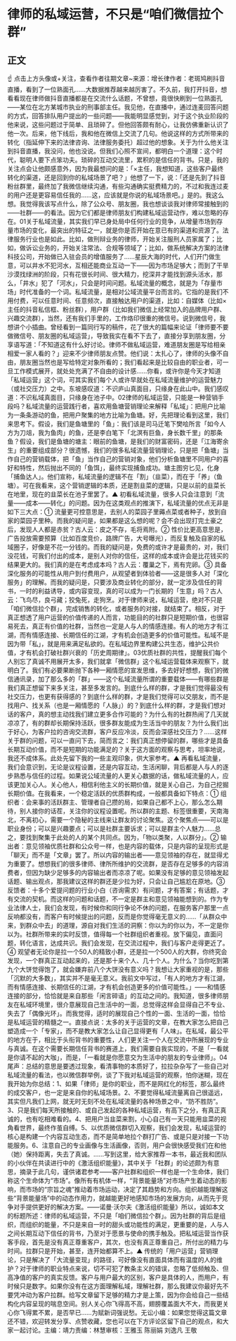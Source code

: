 # 律师的私域运营，不只是“咱们微信拉个群”
## 正文
☝ 点击上方头像或+关注，查看作者往期文章~来源：增长律作者：老斑鸠刷抖音直播，看到了一位熟面孔……大数据推荐越来越厉害了。不久前，我打开抖音，想看看现在律师做抖音直播都是在交流什么话题，不曾想，竟很快刷到一位熟面孔——某位在北方某城市执业的刑事部主任。我见他，在直播中，通过连麦回答问题的方式，回答排队用户提出的一些问题——我能明显感觉到，对于这个执业阶段的他来说，这些问题过于简单、且琐碎了。但他回答颇有耐心，让我仿佛重新认识了他一次。后来，他下线后，我和他在微信上交流了几句。他说这样的方式所带来的转化（指延伸下来的法律咨询、法律服务委托）超过他的想象。关于为什么他关注到抖音直播，我没问，他也没说。但我们心照不宣间，都明白一个道理：这个时代，聪明人要下点笨功夫。琐碎的互动交流里，累积的是信任的背书。只是，我的关注点会让他颇感意外，因为我最想问的是：「×主任，我想知道，这些客户最终转化的渠道，还是回到你的私域场景了吧？」他想了一下，说：「还是先到了抖音粉丝群里，最终加了我微信继续沟通，有些沟通确实挺费精力的，不过和我连过麦的用户还是更容易信任我的……这，应该就是你说的私域场景吧。」是的。我这么想。我觉得我该写点什么，除了公众号、朋友圈，我也想谈谈我对律师常接触到的——社群——的看法。因为它们都是律师朋友们构建私域运营动作，难以忽略的存在。01关于私域流量，其实我们早已身处局中任何行业的竞争，从增量市场到存量市场的变化，最突出的特征之一，就是你是否开始在意已有的渠道和资源了。法律服务行业也是如此。比如，做刑辩业务的律师，开始关注服刑人员家属了；比如，做诉讼业务的，开始关注常法、合规等领域了；比如，做系统解决方案的法律科技公司，开始做已入驻会员的增值服务了……星辰大海的时代，人们开门做生意，可以井水不犯河水，互相还能商业互动一下——因为市场足够大；而到了干旱沙漠找绿洲的阶段，只有花很长时间、很大精力，挖深井才能找到源头活水，那么，「井水」犯了「河水」，只会是时间问题。私域流量的概念，就是为「存量市场」时代准备的一个词。私域流量，是相对公域流量平台而言的。它指的是我们不用付费，可以任意时间、任意频次，直接触达用户的渠道，比如：自媒体（比如×主任的抖音私信框、粉丝群），用户群（比如我们微信上经常加入的品牌用户群、兴趣交流群），当然，还有我们手里的，工作烙印很重的微信号。说到微信号，我想讲个小插曲。曾经看到一篇同行写的稿件，花了很大的篇幅来论证「律师要不要做微信号、朋友圈的私域运营」，导致我实在看不下去了，直接分享到朋友圈，分享语写道：「不知道这有什么好讨论。律师不做私域运营，难道朋友圈是写给相亲相爱一家人看的？」迎来不少律师朋友点赞。他们说：太扎心了，律师的头像不自由，朋友圈当然也是写给特定对象所看的；我们看起来是比较自由的职业者，可一旦工作模式展开，就处处充满了不自由的设计感……你看，或许你是今天才知道「私域运营」这个词，可其实我们每个人或许早就处在私域流量维护的运营魅力（或社交压力）之中。东坡感叹道：不识庐山真面目，只缘身在此山中。我们感叹道：不识私域真面目，只缘身在池子中。02律师的私域运营，只能是一种营销手段吗？私域流量的运营践行者，喜欢用鱼塘营销理论来解释「私域」：把用户比喻为一条条游动的鱼，把用户聚集的地方比喻为鱼塘。好，先把理论看到这里，我们来思考下。假设，我们是鱼塘里的「鱼」：我们该是司马迁笔下樊哙所言「如今人方为刀俎，我为鱼肉」的鱼，还是李白笔下「北溟有巨鱼，身长数千里」的那条鱼？假设，我们是鱼塘的塘主：眼前的鱼塘，是我们的财富密码，还是「江海寄余生」的重要组成部分？很遗憾，我们的很多私域流量营销理论，只是把「鱼塘」当作自己的营销载体，把「鱼」当作自己的营销对象，他们分析鱼塘里不同用户的喜好和特性，然后抛出不同的「鱼饵」，最终实现捕鱼成功。塘主图穷匕见，化身「捕鱼达人」。他们宣称，私域流量的逻辑不在「割」（韭菜），而在于「养」（鱼塘）。可在我看来，这个营销逻辑的本质，还是割韭菜的逻辑，只是以前的韭菜长在地里，现在的韭菜长在池子里罢了。▲ 初看私域流量，很多人只会注意到「流量——成本——转化」的问题。因为在这类观点的推演下，私域流量的优点无非是如下三大点：① 流量更可控意思是，去别人的菜园子里薅点菜或者种子，放到自家的菜园子里种。而我的疑问是，如果都是这么想的呢？会不会出现打完土豪之后，发现人人都是赤贫？古人云：皮之不存，毛将焉附。② 性价比更高意思是，广告投放需要预算（比如百度竞价，路牌广告，大号曝光），而反复触及自家的私域圈子，好像是不花一分钱的。而我的疑问是，免费的或许才是最贵的，对，我们没花钱，可我们付出的成本，是别人对你的信任，这样的成本或许会是比花钱买的结果更大的。我们真的是在考虑成本吗？古人云：覆巢之下，焉有完卵。③ 具备深化服务的可能性从用户到付费用户，从观望者到体验者——这是很多人对「深化服务」的理解。而我的疑问是，只要涉及商业转化的部分，就一定涉及信任的背书，一时的利益诱导，或内容变现，真的可以成为一门长期的「生意」吗？古人云：飞鸟尽，良弓藏；狡兔死，走狗烹。对于律师来说，私域运营，绝对不只是「咱们微信拉个群」，完成销售的转化，或者服务的对接，就结束了。相反，对于真正想透了用户运营的价值传递的人而言，功能目的的社群只是短期价值，也很容易死去，真正有价值的社群，当然也一定是人与人的情感连接。有人的地方才有江湖，而有情感连接、长期信任的江湖，才有机会创造更多的价值可能性。私域不是因为带「私」，就是用来满足私欲的。在私域边界里构建公共生态，维护公共价值，才有机会打破社群兴衰的「历史周期律」。03优质社群的共性，提醒我们每个人别忘了真诚不用展开太多，我们就拿「微信群」这个私域运营载体来观察下，就明白了。我们有必要果断抛下各种一厢情愿的宣发思维，多去好好想想，我们的微信通讯录，加了那么多的「群」——这个私域流量所谓的重要载体——有哪些群是我们真正想留下来多关注，甚至多发言的。到底什么样的群，才是我们觉得最没有社交压力，也更有获得感的？到底什么样的群，才是我们觉得可以交朋友，而不是找用户、找关系（也是一厢情愿的「人脉」）的？到底什么样的群，才是我们想对话的客户，真的想主动找我们建立更多合作可能的？为什么有的社群热闹了几天就凉凉了，有的群却长期保持活跃，很多群友能成为生活当中的朋友？为什么我们出于好心，为客户拉的咨询交流群，客户反应冷淡，反而会深感社交压力？……这样关于群的问题，可以一直问下去，简而言之：我们真正想停留的群，哪些才是具备长期互动价值，而不是短期的功能满足的？关于这方面的观察与思考，坦率地说，我还不成体系。此处先留下我的一些主观印象，供大家参考。▲ 再看私域流量，我们会意识到，无论是议程设置，还是内容互动，生活闲聊，背后都是人与人的逐步熟悉与信任的过程。如果说公域流量的人更关心数据的话，做私域流量的人，应该更加关心人。关心他人，相信利他主义的长期价值，就是关心自己，为自己挖掘长期价值。在我看来，一个稳定活跃的优质群构成，一般都具备如下特点：① 组织者：会来事的活跃群主、管理者自己攒的局，如果自己都不上心，那么怎么期待，别人接你的话茬，关注你的议程设置呢。所以群的主题、标签很重要，天南海北，不离初心，需要一个隐秘的主线来让群友的讨论聚焦。这个聚焦点——可以是职业身份；可以是兴趣要点；可以是社群主要诉求；可以是群主个人魅力……总之，要找到聚集于此处的人的某个共同点。因为，「物以类聚，人以群分」。② 输出者：意见领袖优质社群和公众号一样，也是内容的载体，只是内容的呈现形式是「聊天」而不是「文章」罢了。所以内容的输出者——意见领袖的存在，就显得尤为重要了。想想我们的很多律师、律所所维护的交流群，是否存在足够多的内容消费者，但因为缺少足够多的内容输出者而凉凉了呢。如果没有足够的意见领袖发起话题、输出观点，那我建议这样的群还是少拉为好，只会让自己尴尬在原地。③ 反馈者：十多个爱提问题的行业小白（咨询需求）有问题，才有答案；有话题，才有交流的契机。而这样的问题和话题，不一定是群主和意见领袖能想到的。作为专业法律人士，我们会发现，有时候你和同行争论不休的问题，在服务客户那里一点反响都没有，而客户有时候提出的问题，反而是你觉得毫无意义的……「从群众中来，到群众中去」的道理，源自对我们生活的洞察：你以为的你以为，不一定是你以为。社群所带来的实时反馈，值得每一个社群组织者重视。放下偏见，直面问题，转化语言，达成共识。我们会发现，在交流过程中，我们与客户走得更近了。④ 观望者无论你是拉一个50人的精致小群，还是拉一个500人的大群，你终究会发现，一个群真正互动起来的，还是那十来个人、几十个人。为什么？当你吃到第九个大饼觉得饱了，就会嫌弃前八个大饼没有意义吗？我想让大家重视的是，那些「沉默的大多数」，其实并不是毫无意义。我前文中写过，「有人的地方才有江湖，而有情感连接、长期信任的江湖，才有机会创造更多的价值可能性。」——和情感连接的部分，恰恰就是来自那些「闲言碎语」的互动之间的。我知道，很多律师朋友在私域环境里，很介意展现自己生活中的一面，总觉得这样会显得自己不专业、失去了「偶像光环」。而我觉得，适时的展现自己个性的一面、生活的一面，恰恰是私域运营的精髓之一。直接点说：太多的关于运营的文章，在教大家怎么把自己塑造成一个「专家」，而不是教大家怎么让自己显得更有「人味」。在私域，最公平的地方在于，相比于头衔背书的重要性，人们更关注一个人在交流中所展现的专业与真诚。在这个需要长期信任背书的赛道上，我们需要自我实现的，不是「一看就是你请不起的大咖」，而是，「一看就是你愿意交为生活中的朋友的专业律师」。04尾声：总结的意思是要透过现象，看清事物的本质好了，拉拉杂杂写了一些自己对私域流量的看法，也以微信群举例，谈了下我对私域运营的观察，怕你迷糊，现在我开始为你总结：1、如果「律师」是你的职业，而不是网红化的标签，那么最终的成交客户，也一定是来自你的私域场景。2、不要觉得私域流量离自己很遥远，其实但凡我们上网，就无时无刻不处在私域流量的各种场景之中，“防不胜防”。3、只是我们每天所接触的、或自己发起的各种私域运营，有高下之分，有真正真诚的，也有吃相难看的。4、把用户当韭菜来割，小心自己有一天只能用韭菜的视角看世界，最终作茧自缚。5、以优质微信群切入观察，我们会发现，私域运营的核心是构建一个内容互动生态，而不是简单地拉个群打广告、或是只是对接一下功能服务。6、注意自己的专业画像与生活画像，否则，用户会很快感受我们在和他（她）保持距离，失去了真诚。……写到这里，给大家推荐一本书，最近我和团队的小伙伴在共读进行中的《激活组织能量》，其中关于「社群」的论述颇为有意思，摘录于此几句，谨供诸君参考——客户社群和组织一样也是一个生命体，我们称这个生命体为“市场”。像所有有机体一样，“背景能量场”对市场产生着动态的影响，而市场的“宗旨之魂”推动着市场运动，决定了其趋势和方向。组织越能理解这些“背景能量场”中的动态作用力，就越能更好地感知市场的发展方向，从而先于竞争对手提供更好的解决方案。——诺曼·沃尔夫《激活组织能量》所以，诚如本文的标题所述：律师的私域运营，不只是「咱们微信拉个群」。因为社群的背后是组织，而组织的能量，不只是来自一时的甜头或功能性的满足，更重要的是，人与人之间长期互动下信任的背书，乃至对于愿景与使命的携手触及。把私域运营当作获客手段，首先是没有真正尊重客户，其次，也没有真正尊重自己，所付出的精力与时间。拉群只是开始，甚至，连开始都算不上。▲ 传统的「用户运营」营销理论，只是解决了「大流量变现」的路径，可好像没有直面具体而有温度的人的维护？对于律师的职业特点来说，切不可犯了教条主义的错误，忽略了低频触及、但高净值的客户的真实反馈。客户与用户最大的区别，客户是具体的人，而用户，有时候只是数字。如果你没有在这方面理解私域，理解社群，那么我建议你最好先不要凭冲动为客户拉群。给写文章留下足够的精力才是上策，因为你会给自己一些结构化内容呈现的喘息空间。别人关心你飞得高不高，翅膀覆盖面大不大，而我更关心你飞得累不累，是否早已……为赋新词强说愁。无讼小编：如果您觉得这篇文章还不错，欢迎转发分享、点赞收藏，您也可以在下方评论区留下自己的观点，和大家一起讨论。主编：靖力责编：林慧审核：王雅玉 陈丽娟 刘逸凡 王敬